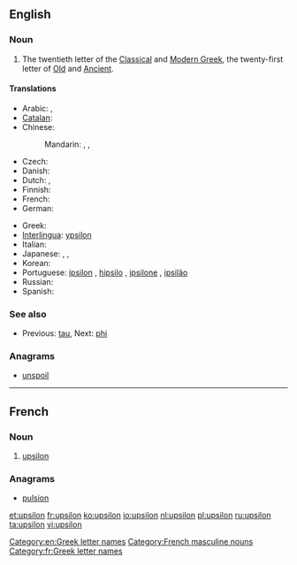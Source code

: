 ==English==
{{letter disp2| tau| [[image:Greek_uc_upsilon.png|36px]] [[image:Greek_lc_upsilon.png|27px]] | phi| ύψιλον | Υ | υ }}

===Noun===
{{en-noun|pl2=upsila}}

# The twentieth letter of the [[Classical Greek|Classical]] and [[Modern Greek]], the twenty-first letter of [[Old Greek|Old]] and [[Ancient Greek|Ancient]].

====Translations====
{{trans-top|letter of the Greek alphabet}}
* Arabic: {{t|ar|أبسلون|m|tr='ubsiluun|sc=Arab}}, {{t|ar|أبسيلون|m|tr='ubsiluun|sc=Arab}}
* [[Catalan]]: {{t-|ca|ípsilon|f}}
* Chinese:
*: Mandarin: {{t|zh|宇普西龍|sc=Hani}}, {{t|zh|宇普西龙|tr=yǔpǔxīlóng|sc=Hani}}, {{t|zh|埃普西隆|tr=āipǔxīlóng|sc=Hani}}
* Czech: {{t-|cs|ypsilon|n}}
* Danish: {{t|da|ypsilon|n}}
* Dutch: {{t+|nl|upsilon|m|f}},  {{t+|nl|ypsilon|m|f}}
* Finnish: {{t+|fi|ypsilon}}
* French: {{t+|fr|upsilon|m}}
* German: {{t|de|Ypsilon|n}}
{{trans-mid}}
* Greek: {{t+|el|ύψιλον|n|tr=ýpsilon}}
* [[Interlingua]]: [[ypsilon]]
* Italian: {{t-|it|ipsilon}}
* Japanese: {{t|ja|ユプシロン|tr=yupushiron|sc=Jpan}}, {{t|ja|イプシロン|tr=ipushiron|sc=Jpan}}, {{t|ja|ウプシロン|tr=upushiron|sc=Jpan}}
* Korean: {{t|ko|입실론|tr=ipsillon|sc=Kore}}
* Portuguese: [[ípsilon]] {{m}}, [[hipsilo]] {{m}}, [[ipsilone]] {{m}}, [[ipsilão]] {{m}}
* Russian: {{t+|ru|ипсилон|m|tr=ípsilon}}
* Spanish: {{t|es|ípsilon}}
{{trans-bottom}}

===See also===
* {{sense|Greek letter}}  Previous: [[tau]], Next: [[phi]]

===Anagrams===
* [[unspoil#English|unspoil]]

[[Category:en:Greek letter names]]

----

==French==

===Noun===
{{fr-noun-inv|m}}

# [[#English|upsilon]] {{gloss|Greek letter}}

===Anagrams===
* [[pulsion#French|pulsion]]

[[Category:French masculine nouns]]
[[Category:fr:Greek letter names]]

[[et:upsilon]]
[[fr:upsilon]]
[[ko:upsilon]]
[[io:upsilon]]
[[nl:upsilon]]
[[pl:upsilon]]
[[ru:upsilon]]
[[ta:upsilon]]
[[vi:upsilon]]